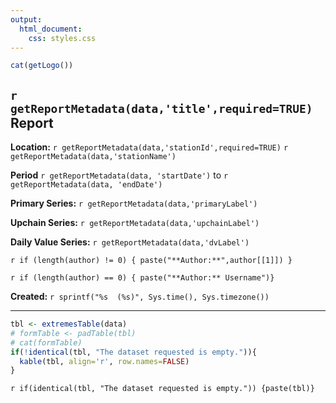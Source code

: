 ```yaml
---
output:
  html_document:
    css: styles.css
---
```

```r
cat(getLogo())
```

## `r getReportMetadata(data,'title',required=TRUE)` Report

**Location:**  `r getReportMetadata(data,'stationId',required=TRUE)` `r getReportMetadata(data,'stationName')`
   
**Period** `r getReportMetadata(data, 'startDate')` to `r getReportMetadata(data, 'endDate')`

**Primary Series:** `r getReportMetadata(data,'primaryLabel')`

**Upchain Series:** `r getReportMetadata(data,'upchainLabel')`

**Daily Value Series:** `r getReportMetadata(data,'dvLabel')`

`r if (length(author) != 0) { paste("**Author:**",author[[1]]) }`

`r if (length(author) == 0) { paste("**Author:** Username")}`

**Created:**  `r sprintf("%s  (%s)", Sys.time(), Sys.timezone())`

***
   
```r
tbl <- extremesTable(data)
# formTable <- padTable(tbl)
# cat(formTable)
if(!identical(tbl, "The dataset requested is empty.")){
  kable(tbl, align='r', row.names=FALSE)
}
```
`r if(identical(tbl, "The dataset requested is empty.")) {paste(tbl)}`

